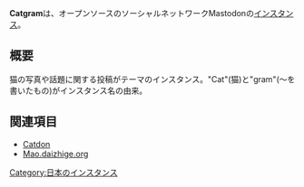 {{infobox instance
|Name = '''Catgram'''
|Image = [[ファイル:Catgram.png|300px]]
|Domain = https://catgram.jp
|Country = 日本
|Admin = [https://catgram.jp/@catstar catstar]、[https://catgram.jp/@sumire sumire]
|Start = 2017年6月29日
}}'''Catgram'''は、オープンソースのソーシャルネットワークMastodonの[[インスタンス]]。

== 概要 ==
猫の写真や話題に関する投稿がテーマのインスタンス。"Cat"(猫)と"gram"(〜を書いたもの)がインスタンス名の由来。

== 関連項目 ==
* [[Catdon]]
* [[Mao.daizhige.org]]

[[Category:日本のインスタンス]]